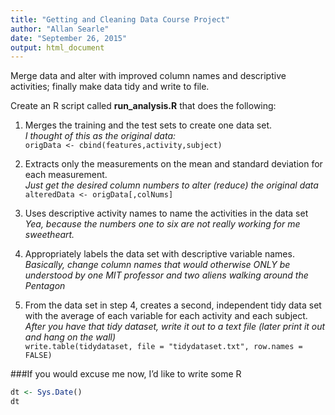 ```yaml
---
title: "Getting and Cleaning Data Course Project"
author: "Allan Searle"
date: "September 26, 2015"
output: html_document
---
```


Merge data and alter with improved column names and descriptive activities; finally make data tidy and write to file.  

Create an R script called **run_analysis.R** that does the following:   

1. Merges the training and the test sets to create one data set.  
*I thought of this as the original data:*  
```origData <- cbind(features,activity,subject)```  

2. Extracts only the measurements on the mean and standard deviation for each measurement.   
*Just get the desired column numbers to alter (reduce) the original data*  
```alteredData <- origData[,colNums]```  

3. Uses descriptive activity names to name the activities in the data set    
*Yea, because the numbers one to six are not really working for me sweetheart.*

4. Appropriately labels the data set with descriptive variable names.    
*Basically, change column names that would otherwise ONLY be understood by one MIT professor and two aliens walking around the Pentagon*  

5. From the data set in step 4, creates a second, independent tidy data set with the average of each variable for each activity and each subject.    
*After you have that tidy dataset, write it out to a text file (later print it out and hang on the wall)*  
```write.table(tidydataset, file = "tidydataset.txt", row.names = FALSE)```  



###If you would excuse me now, I'd like to write some R
```r
dt <- Sys.Date()
dt
```